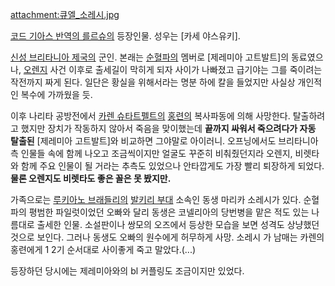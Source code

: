 attachment:큐엘_소레시.jpg

[[코드 기아스 반역의 를르슈]]의 등장인물. 성우는 [카세 야스유키].

[[신성 브리타니아 제국]]의 군인.
본래는 [[순혈파]]의 멤버로 [제레미아 고트발트]의 동료였으나, [[오렌지]] 사건 이후로 출세길이 막히게 되자 사이가 나빠졌고 급기야는 그를 죽이려는 작전까지 짜게 된다. 일단은 황실을 위해서라는 명분 하에 칼을 들었지만 사실상 개인적인 복수에 가까웠을 듯.

이후 나리타 공방전에서 [[카렌 슈타트펠트]]의 [[홍련]]의 복사파동에 의해 사망한다. 탈출하려고 했지만 장치가 작동하지 않아서 죽음을 맞이했는데 '''끝까지 싸워서 죽으려다가 자동 탈출된''' [제레미아 고트발트]와 비교하면 그야말로 아이러니. 오프닝에서도 브리타니아 측 인물들 속에 함께 나오고 조금씩이지만 얼굴도 꾸준히 비춰줬던지라 오렌지, 비렛타와 함께 주요 인물이 될 거라는 추측도 있었으나 안타깝게도 가장 빨리 퇴장하게 되었다. '''물론 오렌지도 비렛타도 좋은 꼴은 못 봤지만.'''

가족으로는 [[루키아노 브래들리]]의 [[발키리 부대]] 소속인 동생 마리카 소레시가 있다. 순혈파의 평범한 파일럿이었던 오빠와 달리 동생은 코넬리아의 당번병을 맡은 적도 있는 나름대로 출세한 인물. 소설판이나 쌍모의 오즈에서 등상한 모습을 보면 성격도 상냥했던 것으로 보인다. 그러나 동생도 오빠의 원수에게 허무하게 사망. 소레시 가 남매는 카렌의 홍련에게 1 2기 순서대로 사이좋게 죽고 말았다.(...)

등장하던 당시에는 제레미아와의 bl 커플링도 조금이지만 있었다. 
